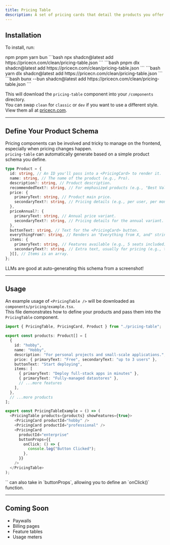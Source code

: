 ```yaml
---
title: Pricing Table
description: A set of pricing cards that detail the products you offer. Generates from a simple JSON product schema.
---
```



## Installation

To install, run:

<Tabs defaultValue="npm">
  <TabsList>
    <TabsTrigger value="npm">npm</TabsTrigger>
    <TabsTrigger value="pnpm">pnpm</TabsTrigger>
    <TabsTrigger value="yarn">yarn</TabsTrigger>
    <TabsTrigger value="bun">bun</TabsTrigger>
  </TabsList>
  <TabsContent value="npm">
```bash
npx shadcn@latest add https://pricecn.com/clean/pricing-table.json
```
  </TabsContent>
  <TabsContent value="pnpm">
    ```bash
pnpm dlx shadcn@latest add https://pricecn.com/clean/pricing-table.json
```
  </TabsContent>
  <TabsContent value="yarn">
```bash
yarn dlx shadcn@latest add https://pricecn.com/clean/pricing-table.json
```
  </TabsContent>
  <TabsContent value="bun">
```bash
bunx --bun shadcn@latest add https://pricecn.com/clean/pricing-table.json
```
  </TabsContent>
</Tabs>

This will download the `pricing-table` component into your `/components` directory.  
You can swap `clean` for `classic` or `dev` if you want to use a different style. View them all at [pricecn.com](/).

---

## Define Your Product Schema

Pricing components can be involved and tricky to manage on the frontend, especially when pricing changes happen.  
`pricing-table` can automatically generate based on a simple product schema you define.

```typescript
type Product = {
  id: string, // An ID you'll pass into a <PricingCard> to render it.
  name: string, // The name of the product (e.g., Pro).
  description?: string, // Product description.
  recommendedText?: string, // For emphasized products (e.g., "Best Value").
  price: {
    primaryText: string, // Product main price.
    secondaryText?: string, // Pricing details (e.g., per user, per month).
  },
  priceAnnual?: {
    primaryText: string, // Annual price variant.
    secondaryText?: string, // Pricing details for the annual variant.
  },
  buttonText: string, // Text for the <PricingCard> button.
  everythingFrom?: string, // Renders an "Everything from X, and" string.
  items: {
    primaryText: string, // Features available (e.g., 5 seats included).
    secondaryText?: string, // Extra text, usually for pricing (e.g., then $10 USD per seat).
  }[], // Items is an array.
};
```

<Callout>
  LLMs are good at auto-generating this schema from a screenshot!
</Callout>

---

## Usage

An example usage of `<PricingTable />` will be downloaded as `components/pricing/example.tsx`.  
This file demonstrates how to define your products and pass them into the `PricingTable` component.

```typescript
import { PricingTable, PricingCard, Product } from "./pricing-table";

export const products: Product[] = [
  {
    id: "hobby",
    name: "Hobby",
    description: "For personal projects and small-scale applications.",
    price: { primaryText: "Free", secondaryText: "up to 3 users" },
    buttonText: "Start deploying",
    items: [
      { primaryText: "Deploy full-stack apps in minutes" },
      { primaryText: "Fully-managed datastores" },
      // ...more features
    ],
  },
  // ...more products
];

export const PricingTableExample = () => (
  <PricingTable products={products} showFeatures={true}>
    <PricingCard productId="hobby" />
    <PricingCard productId="professional" />
    <PricingCard
      productId="enterprise"
      buttonProps={{
        onClick: () => {
          console.log("Button Clicked");
        },
      }}
    />
  </PricingTable>
);
```
<Callout>
  `<PricingCard>` can also take in `buttonProps`, allowing you to define an `onClick()` function.
</Callout>

---

## Coming Soon

- Paywalls
- Billing pages
- Feature tables
- Usage meters
